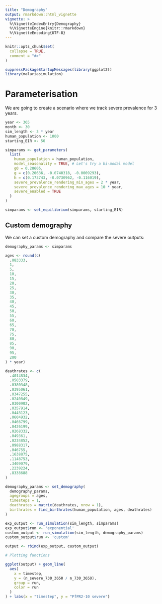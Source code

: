 ```yaml
---
title: "Demography"
output: rmarkdown::html_vignette
vignette: >
  %\VignetteIndexEntry{Demography}
  %\VignetteEngine{knitr::rmarkdown}
  %\VignetteEncoding{UTF-8}
---
```


```r
knitr::opts_chunk$set(
  collapse = TRUE,
  comment = "#>"
)
```

```r
suppressPackageStartupMessages(library(ggplot2))
library(malariasimulation)
```

# Parameterisation

We are going to create a scenario where we track severe prevalence for 3 years.

```r
year <- 365
month <- 30
sim_length <- 3 * year
human_population <- 1000
starting_EIR <- 50

simparams <- get_parameters(
  list(
    human_population = human_population,
    model_seasonality = TRUE, # Let's try a bi-modal model
    g0 = 0.28605,
    g = c(0.20636, -0.0740318, -0.0009293),
    h = c(0.173743, -0.0730962, -0.116019),
    severe_prevalence_rendering_min_ages = 2 * year,
    severe_prevalence_rendering_max_ages = 10 * year,
    severe_enabled = TRUE
  )
)

simparams <- set_equilibrium(simparams, starting_EIR)
```

## Custom demography

We can set a custom demography and compare the severe outputs:

```r
demography_params <- simparams

ages <- round(c(
  .083333,
  1,
  5,
  10,
  15,
  20,
  25,
  30,
  35,
  40,
  45,
  50,
  55,
  60,
  65,
  70,
  75,
  80,
  85,
  90,
  95,
  200
) * year)

deathrates <- c(
  .4014834,
  .0583379,
  .0380348,
  .0395061,
  .0347255,
  .0240849,
  .0300902,
  .0357914,
  .0443123,
  .0604932,
  .0466799,
  .0426199,
  .0268332,
  .049361,
  .0234852,
  .0988317,
  .046755,
  .1638875,
  .1148753,
  .3409079,
  .2239224,
  .8338688
)

demography_params <- set_demography(
  demography_params,
  agegroups = ages,
  timesteps = 1,
  deathrates = matrix(deathrates, nrow = 1),
  birthrates = find_birthrates(human_population, ages, deathrates)
)

exp_output <- run_simulation(sim_length, simparams)
exp_output$run <- 'exponential'
custom_output <- run_simulation(sim_length, demography_params)
custom_output$run <- 'custom'

output <- rbind(exp_output, custom_output)

# Plotting functions

ggplot(output) + geom_line(
  aes(
    x = timestep,
    y = (n_severe_730_3650 / n_730_3650),
    group = run,
    color = run
  )
) + labs(x = "timestep", y = "PfPR2-10 severe")

```
